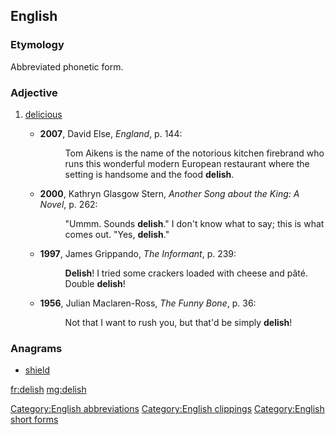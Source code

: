 ==English==

===Etymology===
Abbreviated phonetic form.

===Adjective===
{{en-adj}}

# {{context|slang|lang=en}} [[delicious]]
#* '''2007''', David Else, ''England'', p. 144:
#*: Tom Aikens is the name of the notorious kitchen firebrand who runs this wonderful modern European restaurant where the setting is handsome and the food '''delish'''.
#* '''2000''', Kathryn Glasgow Stern, ''Another Song about the King: A Novel'', p. 262:
#*: "Ummm. Sounds '''delish'''." I don't know what to say; this is what comes out. "Yes, '''delish'''."
#* '''1997''', James Grippando, ''The Informant'', p. 239:
#*: '''Delish'''! I tried some crackers loaded with cheese and pâté. Double '''delish'''!
#* '''1956''', Julian Maclaren-Ross, ''The Funny Bone'', p. 36:
#*: Not that I want to rush you, but that'd be simply '''delish'''!

===Anagrams===
* [[shield#English|shield]]

[[Category:English abbreviations]]
[[Category:English clippings]]
[[Category:English short forms]]

[[fr:delish]]
[[mg:delish]]